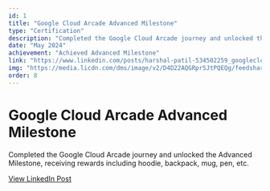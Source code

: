 ```yaml
---
id: 1
title: "Google Cloud Arcade Advanced Milestone"
type: "Certification"
description: "Completed the Google Cloud Arcade journey and unlocked the Advanced Milestone, receiving rewards including hoodie, backpack, mug, pen, etc."
date: "May 2024"
achievement: "Achieved Advanced Milestone"
link: "https://www.linkedin.com/posts/harshal-patil-534502259_googlecloud-cloudskillsboost-qwiklabs-activity-7336030167502368770-VCCy?utm_source=share&utm_medium=member_ios&rcm=ACoAAD-c3HgBMcqgqKCj4fsxEVoI10lDuSlsgGk"
img: "https://media.licdn.com/dms/image/v2/D4D22AQGRprSJtPQEQg/feedshare-shrink_1280/B4DZc7QjB3GUAk-/0/1749045887239?e=1755734400&v=beta&t=xM8vnVR5uBzHsIDF2OIg3FUS_Q22UymOvhxEVPxzdU0"
order: 8
---
```


# Google Cloud Arcade Advanced Milestone

Completed the Google Cloud Arcade journey and unlocked the Advanced Milestone, receiving rewards including hoodie, backpack, mug, pen, etc.

[View LinkedIn Post](https://www.linkedin.com/posts/harshal-patil-534502259_googlecloud-cloudskillsboost-qwiklabs-activity-7336030167502368770-VCCy?utm_source=share&utm_medium=member_ios&rcm=ACoAAD-c3HgBMcqgqKCj4fsxEVoI10lDuSlsgGk)
